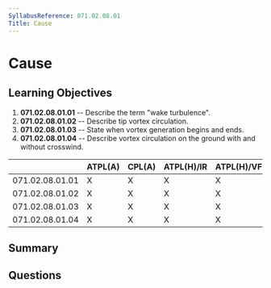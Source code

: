 ```yaml
---
SyllabusReference: 071.02.08.01
Title: Cause
---
```


# Cause

## Learning Objectives

1. **071.02.08.01.01** -- Describe the term "wake turbulence".
2. **071.02.08.01.02** -- Describe tip vortex circulation.
3. **071.02.08.01.03** -- State when vortex generation begins and ends.
4. **071.02.08.01.04** -- Describe vortex circulation on the ground with and
   without crosswind.

|                 | ATPL(A) | CPL(A) | ATPL(H)/IR | ATPL(H)/VFR | CPL(H) | IR  | CBIR(A) |
| --------------- | ------- | ------ | ---------- | ----------- | ------ | --- | ------- |
| 071.02.08.01.01 | X       | X      | X          | X           | X      |     |         |
| 071.02.08.01.02 | X       | X      | X          | X           | X      |     |         |
| 071.02.08.01.03 | X       | X      | X          | X           | X      |     |         |
| 071.02.08.01.04 | X       | X      | X          | X           | X      |     |         |

## Summary

## Questions

